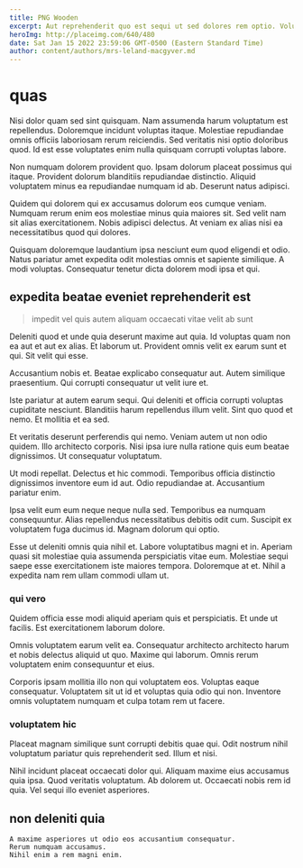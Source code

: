 ```yaml
---
title: PNG Wooden
excerpt: Aut reprehenderit quo est sequi ut sed dolores rem optio. Voluptatem autem distinctio perferendis doloribus hic nisi deleniti doloremque. Nobis ut deleniti et. Et beatae id libero ea aut voluptate nihil impedit.
heroImg: http://placeimg.com/640/480
date: Sat Jan 15 2022 23:59:06 GMT-0500 (Eastern Standard Time)
author: content/authors/mrs-leland-macgyver.md
---
```

# quas

Nisi dolor quam sed sint quisquam. Nam assumenda harum voluptatum est repellendus. Doloremque incidunt voluptas itaque. Molestiae repudiandae omnis officiis laboriosam rerum reiciendis. Sed veritatis nisi optio doloribus quod. Id est esse voluptates enim nulla quisquam corrupti voluptas labore.
  
Non numquam dolorem provident quo. Ipsam dolorum placeat possimus qui itaque. Provident dolorum blanditiis repudiandae distinctio. Aliquid voluptatem minus ea repudiandae numquam id ab. Deserunt natus adipisci.
  
Quidem qui dolorem qui ex accusamus dolorum eos cumque veniam. Numquam rerum enim eos molestiae minus quia maiores sit. Sed velit nam sit alias exercitationem. Nobis adipisci delectus. At veniam ex alias nisi ea necessitatibus quod qui dolores.
  
Quisquam doloremque laudantium ipsa nesciunt eum quod eligendi et odio. Natus pariatur amet expedita odit molestias omnis et sapiente similique. A modi voluptas. Consequatur tenetur dicta dolorem modi ipsa et qui.

## expedita beatae eveniet reprehenderit est

> impedit vel quis autem aliquam occaecati vitae velit ab sunt

Deleniti quod et unde quia deserunt maxime aut quia. Id voluptas quam non ea aut et aut ex alias. Et laborum ut. Provident omnis velit ex earum sunt et qui. Sit velit qui esse.
  
Accusantium nobis et. Beatae explicabo consequatur aut. Autem similique praesentium. Qui corrupti consequatur ut velit iure et.
  
Iste pariatur at autem earum sequi. Qui deleniti et officia corrupti voluptas cupiditate nesciunt. Blanditiis harum repellendus illum velit. Sint quo quod et nemo. Et mollitia et ea sed.
  
Et veritatis deserunt perferendis qui nemo. Veniam autem ut non odio quidem. Illo architecto corporis. Nisi ipsa iure nulla ratione quis eum beatae dignissimos. Ut consequatur voluptatum.
  
Ut modi repellat. Delectus et hic commodi. Temporibus officia distinctio dignissimos inventore eum id aut. Odio repudiandae at. Accusantium pariatur enim.
  
Ipsa velit eum eum neque neque nulla sed. Temporibus ea numquam consequuntur. Alias repellendus necessitatibus debitis odit cum. Suscipit ex voluptatem fuga ducimus id. Magnam dolorum qui optio.
  
Esse ut deleniti omnis quia nihil et. Labore voluptatibus magni et in. Aperiam quasi sit molestiae quia assumenda perspiciatis vitae eum. Molestiae sequi saepe esse exercitationem iste maiores tempora. Doloremque at et. Nihil a expedita nam rem ullam commodi ullam ut.

### qui vero

Quidem officia esse modi aliquid aperiam quis et perspiciatis. Et unde ut facilis. Est exercitationem laborum dolore.
  
Omnis voluptatem earum velit ea. Consequatur architecto architecto harum et nobis delectus aliquid ut quo. Maxime qui laborum. Omnis rerum voluptatem enim consequuntur et eius.
  
Corporis ipsam mollitia illo non qui voluptatem eos. Voluptas eaque consequatur. Voluptatem sit ut id et voluptas quia odio qui non. Inventore omnis voluptatem numquam et culpa totam rem ut facere.

### voluptatem hic

Placeat magnam similique sunt corrupti debitis quae qui. Odit nostrum nihil voluptatum pariatur quis reprehenderit sed. Illum et nisi.
  
Nihil incidunt placeat occaecati dolor qui. Aliquam maxime eius accusamus quia ipsa. Quod veritatis voluptatum. Ab dolorem ut. Occaecati nobis rem id quia. Vel sequi illo eveniet asperiores.

## non deleniti quia

```text
A maxime asperiores ut odio eos accusantium consequatur.
Rerum numquam accusamus.
Nihil enim a rem magni enim.
```

